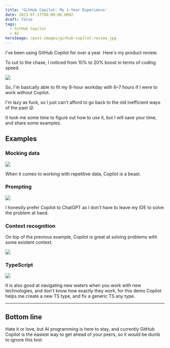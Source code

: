 ```yaml
---
title: 'GitHub Copilot: My 1-Year Experience'
date: 2023-07-17T00:00:00.000Z
draft: false
tags:
  - GitHub Copilot
  - AI
heroImage: /post-images/github-copilot-review.jpg
---
```


I've been using GitHub Copilot for over a year. Here's my product review.

To cut to the chase, I noticed from 10% to 20% boost in terms of coding speed.

![](/post-images/Github-Copilot-Illustration.png)

So, I'm basically able to fit my 8-hour workday with 6–7 hours if I were to work without Copilot.

I'm lazy as fuck, so I just can't afford to go back to the old inefficient ways of the past 😜

It took me some time to figure out how to use it, but I will save your time, and share some examples.

## Examples

### Mocking data

![](/post-images/github-copilot-example-1.gif)

When it comes to working with repetitive data, Copilot is a beast.

### Prompting

![](/post-images/github-copilot-example-prompting.gif)

I honestly prefer Copilot to ChatGPT as I don't have to leave my IDE to solve the problem at hand.

### Context recognition

On top of the previous example, Copilot is great at solving problems with some existent context.

![](/post-images/github-copilot-example-context-recognition.gif)

### TypeScript

![](/post-images/github-copilot-example-typescript.gif)

It is also good at navigating new waters when you work with new technologies, and don't know how exactly they work, for this demo  Copilot helps me create a new TS type, and fix a generic TS any type.

***

## Bottom line

Hate it or love, but AI programming is here to stay, and currently GitHub Copilot is the easiest way to get ahead of your peers, so it would be dumb to ignore this tool.

